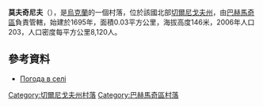 {{coord|51|11|32|N|32|55|30|E|scale:100000|display=title}}

'''莫夫奇尼夫'''（{{lang-uk|Мовчинів}}），是[[烏克蘭|烏克蘭]]的一個村落，位於該國北部[[切爾尼戈夫州|切爾尼戈夫州]]，由[[巴赫馬奇區|巴赫馬奇區]]負責管轄，始建於1695年，面積0.03平方公里，海拔高度146米，2006年人口203，人口密度每平方公里8,120人。

==參考資料==
*[http://weather.in.ua/ua/chernigovskaja/16127 Погода в селі ] {{Wayback|url=http://weather.in.ua/ua/chernigovskaja/16127 |date=20111220120845 }}

[[Category:切爾尼戈夫州村落|Category:切爾尼戈夫州村落]]
[[Category:巴赫馬奇區村落|Category:巴赫馬奇區村落]]


{{Chernihiv-geo-stub}}